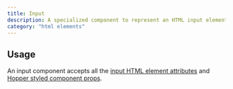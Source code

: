 ```yaml
---
title: Input
description: A specialized component to represent an HTML input element.
category: "html elements"
---
```


<Example src="html-elements/docs/inputPreview" isOpen />

## Usage

An input component accepts all the [input HTML element attributes](https://developer.mozilla.org/en-US/docs/Web/HTML/Reference/Elements/input) and [Hopper styled component props](/styled-system/concepts/styling).

